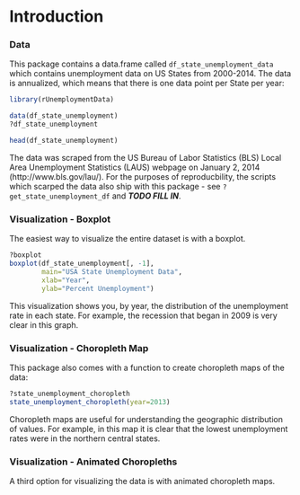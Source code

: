 <!--
%\VignetteEngine{knitr}
%\VignetteIndexEntry{a) State Unemployment Data}
-->

Introduction
========================================================

### Data

This package contains a data.frame called `df_state_unemployment_data` which contains unemployment data on US States from 2000-2014. The data is annualized, which means that there is one data point per State per year:

```r
library(rUnemploymentData)

data(df_state_unemployment)
?df_state_unemployment

head(df_state_unemployment)
```

The data was scraped from the US Bureau of Labor Statistics (BLS) Local Area Unemployment Statistics (LAUS) webpage on January 2, 2014 (http://www.bls.gov/lau/). For the purposes of reproducbility, the scripts which scarped the data also ship with this package - see `?get_state_unemployment_df` and ***TODO FILL IN***.

### Visualization - Boxplot

The easiest way to visualize the entire dataset is with a boxplot. 

```r
?boxplot
boxplot(df_state_unemployment[, -1],
        main="USA State Unemployment Data",
        xlab="Year",
        ylab="Percent Unemployment")
```

This visualization shows you, by year, the distribution of the unemployment rate in each state.  For example, the recession that began in 2009 is very clear in this graph. 

### Visualization - Choropleth Map

This package also comes with a function to create choropleth maps of the data:

```r
?state_unemployment_choropleth
state_unemployment_choropleth(year=2013)
```

Choropleth maps are useful for understanding the geographic distribution of values. For example, in this map it is clear that the lowest unemployment rates were in the northern central states.

### Visualization - Animated Choropleths

A third option for visualizing the data is with animated choropleth maps. 

